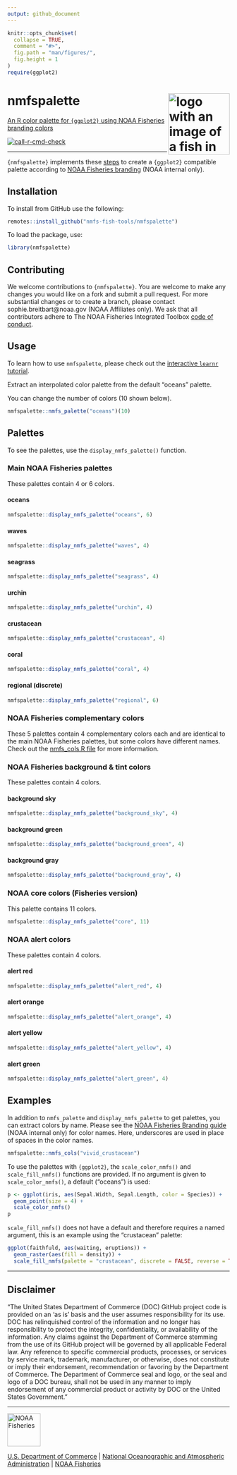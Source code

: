 ```yaml
---
output: github_document
---
```


<!-- README.md is generated from README.Rmd. Please edit README.Rmd -->

```r
knitr::opts_chunk$set(
  collapse = TRUE,
  comment = "#>",
  fig.path = "man/figures/",
  fig.height = 1
)
require(ggplot2)
```

# nmfspalette <a href={https:://nmfs-fish-tools.github.io/nmfspalette}><img src="man/figures/logo.png" align="right" width=139 height=139 alt="logo with an image of a fish in multiple palette colors" />

An R color palette for `{ggplot2}` using NOAA Fisheries branding colors

[![call-r-cmd-check](https://github.com/nmfs-fish-tools/nmfspalette/actions/workflows/call-r-cmd-check.yml/badge.svg)](https://github.com/nmfs-fish-tools/nmfspalette/actions/workflows/call-r-cmd-check.yml)

**************

`{nmfspalette}` implements these [steps](https://drsimonj.svbtle.com/creating-corporate-colour-palettes-for-ggplot2) to create a `{ggplot2}` compatible palette according to [NOAA Fisheries branding](https://drive.google.com/file/d/1lXHmfGWCj6pI_Dr3C-Dwcnf1pXOIOztp/view?usp=sharing) (NOAA internal only).

## Installation

To install from GitHub use the following:

```r
remotes::install_github("nmfs-fish-tools/nmfspalette")
```

To load the package, use:

```r
library(nmfspalette)
```

## Contributing
We welcome contributions to `{nmfspalette}`. You are welcome to make any changes you would like on a fork and submit a pull request. For more substantial changes or to create a branch, please contact sophie.breitbart@noaa.gov (NOAA Affiliates only). We ask that all contributors adhere to The NOAA Fisheries Integrated Toolbox [code of conduct](https://github.com/nmfs-fish-tools/Resources/blob/main/CONTRIBUTING.md).


## Usage 
To learn how to use `nmfspalette`, please check out the [interactive `learnr` tutorial](https://connect.fisheries.noaa.gov/colors/).

Extract an interpolated color palette from the default "oceans" palette. 

You can change the number of colors (10 shown below).

```r
nmfspalette::nmfs_palette("oceans")(10)
```

## Palettes

To see the palettes, use the `display_nmfs_palette()` function.

### Main NOAA Fisheries palettes

These palettes contain 4 or 6 colors.

#### oceans

```r
nmfspalette::display_nmfs_palette("oceans", 6)
```

#### waves

```r
nmfspalette::display_nmfs_palette("waves", 4)
```

#### seagrass

```r
nmfspalette::display_nmfs_palette("seagrass", 4)
```

#### urchin

```r
nmfspalette::display_nmfs_palette("urchin", 4)
```

#### crustacean

```r
nmfspalette::display_nmfs_palette("crustacean", 4)
```

#### coral

```r
nmfspalette::display_nmfs_palette("coral", 4)
```

#### regional (discrete)

```r
nmfspalette::display_nmfs_palette("regional", 6)
```

### NOAA Fisheries complementary colors

These 5 palettes contain 4 complementary colors each and are identical to the main NOAA Fisheries palettes, but some colors have different names. Check out the [nmfs_cols.R file](https://github.com/nmfs-fish-tools/nmfspalette/blob/main/R/nmfs_cols.R) for more information.

### NOAA Fisheries background & tint colors

These palettes contain 4 colors.

#### background sky

```r
nmfspalette::display_nmfs_palette("background_sky", 4)
```

#### background green

```r
nmfspalette::display_nmfs_palette("background_green", 4)
```

#### background gray

```r
nmfspalette::display_nmfs_palette("background_gray", 4)
```

### NOAA core colors (Fisheries version)

This palette contains 11 colors.

```r
nmfspalette::display_nmfs_palette("core", 11)
```

### NOAA alert colors

These palettes contain 4 colors.

#### alert red

```r
nmfspalette::display_nmfs_palette("alert_red", 4)
```

#### alert orange

```r
nmfspalette::display_nmfs_palette("alert_orange", 4)
```

#### alert yellow

```r
nmfspalette::display_nmfs_palette("alert_yellow", 4)
```

#### alert green

```r
nmfspalette::display_nmfs_palette("alert_green", 4)
```

## Examples

In addition to `nmfs_palette` and `display_nmfs_palette` to get palettes, you can extract colors by name. Please see the [NOAA Fisheries Branding guide](https://drive.google.com/file/d/1lXHmfGWCj6pI_Dr3C-Dwcnf1pXOIOztp/view?usp=sharing) (NOAA internal only) for color names. Here, underscores are used in place of spaces in the color names.

```r
nmfspalette::nmfs_cols("vivid_crustacean")
```

To use the palettes with `{ggplot2}`, the `scale_color_nmfs()` and `scale_fill_nmfs()` functions are provided. If no argument is given to `scale_color_nmfs()`, a default ("oceans") is used:

```r
p <- ggplot(iris, aes(Sepal.Width, Sepal.Length, color = Species)) +
  geom_point(size = 4) +
  scale_color_nmfs()
p
```

`scale_fill_nmfs()` does not have a default and therefore requires a named argument, this is an example using the "crustacean" palette:

```r
ggplot(faithfuld, aes(waiting, eruptions)) +
  geom_raster(aes(fill = density)) +
  scale_fill_nmfs(palette = "crustacean", discrete = FALSE, reverse = TRUE)
```

**************

## Disclaimer

“The United States Department of Commerce (DOC) GitHub project code is provided on an ‘as is’ basis and the user assumes responsibility for its use. DOC has relinquished control of the information and no longer has responsibility to protect the integrity, confidentiality, or availability of the information. Any claims against the Department of Commerce stemming from the use of its GitHub project will be governed by all applicable Federal law. Any reference to specific commercial products, processes, or services by service mark, trademark, manufacturer, or otherwise, does not constitute or imply their endorsement, recommendation or favoring by the Department of Commerce. The Department of Commerce seal and logo, or the seal and logo of a DOC bureau, shall not be used in any manner to imply endorsement of any commercial product or activity by DOC or the United States Government.”

***** *******
<a href="https://www.fisheries.noaa.gov/"><img src="man/figures/noaa-fisheries-rgb-2line-horizontal-small.png" height=75 alt="NOAA Fisheries" />

 
[U.S. Department of Commerce](https://www.commerce.gov/) | [National Oceanographic and Atmospheric Administration](https://www.noaa.gov) | [NOAA Fisheries](https://www.fisheries.noaa.gov/)

